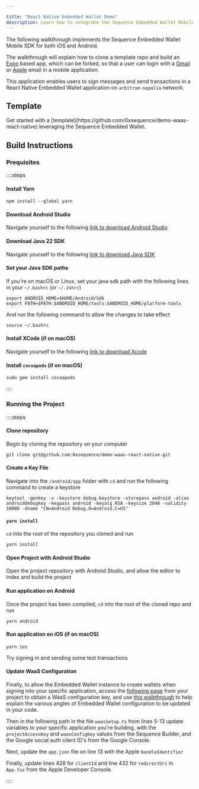 ---

title: "React Native Embedded Wallet Demo"
description: Learn how to integrate the Sequence Embedded Wallet Mobile SDK in a React Native app for iOS and Android.
---


The following walkthrough implements the Sequence Embedded Wallet Mobile SDK for both iOS and Android. 

The walkthrough will explain how to clone a template repo and build an [Expo](https://expo.dev/) based app, which can be forked, so that a user can login with a [Gmail](https://console.cloud.google.com/) or [Apple](https://developer.apple.com/) email in a mobile application. 

This application enables users to sign messages and send transactions in a React Native Embedded Wallet application on `arbitrum-sepolia` network.

## Template
<Note>
Get started with a [template](https://github.com/0xsequence/demo-waas-react-native) leveraging the Sequence Embedded Wallet.
</Note>

## Build Instructions

### Prequisites
::::steps   

#### Install Yarn

```shell
npm install --global yarn
```

#### Download Android Studio

Navigate yourself to the following [link to download Android Studio](https://developer.android.com/studio)

#### Download Java 22 SDK 

Navigate yourself to the following [link to download Java SDK](https://www.oracle.com/java/technologies/downloads/)

#### Set your Java SDK paths

If you're on macOS or Linux, set your java sdk path with the following lines in your `~/.bashrc` (or `~/.zshrc`)

```shell
export ANDROID_HOME=$HOME/Android/Sdk
export PATH=$PATH:$ANDROID_HOME/tools:$ANDROID_HOME/platform-tools
```

And run the following command to allow the changes to take effect

```shell
source ~/.bashrc
```

#### Install XCode (if on macOS)

Navigate yourself to the following [link to download Xcode](https://developer.apple.com/xcode/)

#### Install `cocoapods` (if on macOS)

```
sudo gem install cocoapods
```
::::

### Running the Project

::::steps
#### Clone repository

Begin by cloning the repository on your computer

```shell
git clone git@github.com:0xsequence/demo-waas-react-native.git
```

#### Create a Key File

Navigate into the `/android/app` folder with `cd` and run the following command to create a keystore

```
keytool -genkey -v -keystore debug.keystore -storepass android -alias androiddebugkey -keypass android -keyalg RSA -keysize 2048 -validity 10000 -dname "CN=Android Debug,O=Android,C=US"
```

#### `yarn install`
`cd` into the root of the repository you cloned and run

```shell
yarn install
```

#### Open Project with Android Studio 
Open the project repository with Android Studio, and allow the editor to index and build the project

#### Run application on Android

Once the project has been compiled, `cd` into the root of the cloned repo and run

```shell
yarn android
```

#### Run application on iOS (if on macOS)

```shell
yarn ios 
```

Try signing in and sending some test transactions

#### Update WaaS Configuration

Finally, to allow the Embedded Wallet instance to create wallets when signing into your specific application, access the [following page](https://sequence.build/project/default/wallet/embedded-wallet) from your project to obtain a WaaS configuration key, and use [this walkthrough](/solutions/builder/embedded-wallet) to help explain the various angles of Embedded Wallet configuration to be updated in your code.

Then in the following path in the file `waasSetup.ts` from lines 5-13 update variables to your specific application you're building, with the `projectAccessKey` and `waasConfigKey` values from the Sequence Builder, and the Google social auth client ID's from the Google Console.

Next, update the `app.json` file on line 13 with the Apple `bundleIdentifier`

Finally, update lines 428 for `clientId` and line 432 for `redirectUri` in `App.tsx` from the Apple Developer Console.

::::
